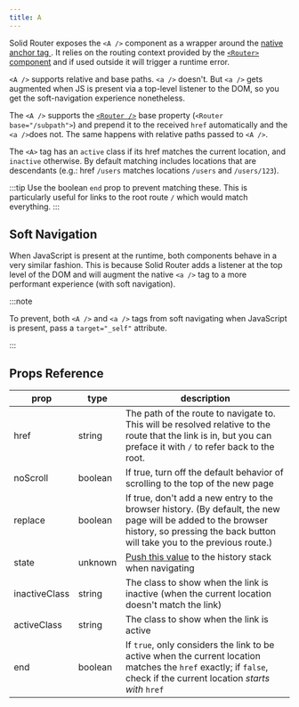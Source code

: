 ```yaml
---
title: A
---
```


Solid Router exposes the `<A />` component as a wrapper around the [native anchor tag ](https://developer.mozilla.org/en-US/docs/Web/HTML/Element/a).
It relies on the routing context provided by the [`<Router>` component](/solid-router/reference/components/router) and if used outside it will trigger a runtime error.

`<A />` supports relative and base paths. `<a />` doesn't. But `<a />` gets augmented
when JS is present via a top-level listener to the DOM, so you get the
soft-navigation experience nonetheless.

The `<A />` supports the [`<Router />`](/solid-router/reference/components/router) base property (`<Router base="/subpath">`) and prepend it to the received `href` automatically and the `<a />`does not.
The same happens with relative paths passed to `<A />`.

The `<A>` tag has an `active` class if its href matches the current location, and `inactive` otherwise.
By default matching includes locations that are descendants (e.g.: href `/users` matches locations `/users` and `/users/123`).

:::tip
	Use the boolean `end` prop to prevent matching these. This is particularly
	useful for links to the root route `/` which would match everything.
:::

## Soft Navigation

When JavaScript is present at the runtime, both components behave in a very similar fashion.
This is because Solid Router adds a listener at the top level of the DOM and will augment the native `<a />` tag to a more performant experience (with soft navigation).

:::note

To prevent, both `<A />` and `<a />` tags from soft navigating when JavaScript is present, pass a `target="_self"` attribute.

:::

## Props Reference

| prop          | type    | description                                                                                                                                                                              |
| ------------- | ------- | ---------------------------------------------------------------------------------------------------------------------------------------------------------------------------------------- |
| href          | string  | The path of the route to navigate to. This will be resolved relative to the route that the link is in, but you can preface it with `/` to refer back to the root.                        |
| noScroll      | boolean | If true, turn off the default behavior of scrolling to the top of the new page                                                                                                           |
| replace       | boolean | If true, don't add a new entry to the browser history. (By default, the new page will be added to the browser history, so pressing the back button will take you to the previous route.) |
| state         | unknown | [Push this value](https://developer.mozilla.org/en-US/docs/Web/API/History/pushState) to the history stack when navigating                                                               |
| inactiveClass | string  | The class to show when the link is inactive (when the current location doesn't match the link)                                                                                           |
| activeClass   | string  | The class to show when the link is active                                                                                                                                                |
| end           | boolean | If `true`, only considers the link to be active when the current location matches the `href` exactly; if `false`, check if the current location _starts with_ `href`                     |
